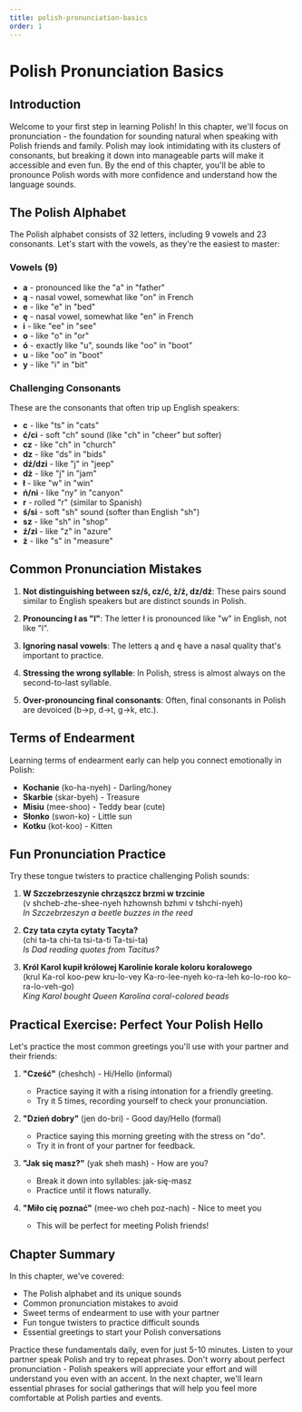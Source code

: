 ```yaml
---
title: polish-pronunciation-basics
order: 1
---
```


# Polish Pronunciation Basics

## Introduction
Welcome to your first step in learning Polish! In this chapter, we'll focus on pronunciation - the foundation for sounding natural when speaking with Polish friends and family. Polish may look intimidating with its clusters of consonants, but breaking it down into manageable parts will make it accessible and even fun. By the end of this chapter, you'll be able to pronounce Polish words with more confidence and understand how the language sounds.

## The Polish Alphabet

The Polish alphabet consists of 32 letters, including 9 vowels and 23 consonants. Let's start with the vowels, as they're the easiest to master:

### Vowels (9)
- **a** - pronounced like the "a" in "father"
- **ą** - nasal vowel, somewhat like "on" in French
- **e** - like "e" in "bed"
- **ę** - nasal vowel, somewhat like "en" in French
- **i** - like "ee" in "see"
- **o** - like "o" in "or"
- **ó** - exactly like "u", sounds like "oo" in "boot"
- **u** - like "oo" in "boot"
- **y** - like "i" in "bit"

### Challenging Consonants
These are the consonants that often trip up English speakers:

- **c** - like "ts" in "cats"
- **ć/ci** - soft "ch" sound (like "ch" in "cheer" but softer)
- **cz** - like "ch" in "church"
- **dz** - like "ds" in "bids"
- **dź/dzi** - like "j" in "jeep"
- **dż** - like "j" in "jam"
- **ł** - like "w" in "win"
- **ń/ni** - like "ny" in "canyon"
- **r** - rolled "r" (similar to Spanish)
- **ś/si** - soft "sh" sound (softer than English "sh")
- **sz** - like "sh" in "shop"
- **ź/zi** - like "z" in "azure"
- **ż** - like "s" in "measure"

## Common Pronunciation Mistakes

1. **Not distinguishing between sz/ś, cz/ć, ż/ź, dz/dź**: These pairs sound similar to English speakers but are distinct sounds in Polish.

2. **Pronouncing ł as "l"**: The letter ł is pronounced like "w" in English, not like "l".

3. **Ignoring nasal vowels**: The letters ą and ę have a nasal quality that's important to practice.

4. **Stressing the wrong syllable**: In Polish, stress is almost always on the second-to-last syllable.

5. **Over-pronouncing final consonants**: Often, final consonants in Polish are devoiced (b→p, d→t, g→k, etc.).

## Terms of Endearment

Learning terms of endearment early can help you connect emotionally in Polish:

- **Kochanie** (ko-ha-nyeh) - Darling/honey
- **Skarbie** (skar-byeh) - Treasure
- **Misiu** (mee-shoo) - Teddy bear (cute)
- **Słonko** (swon-ko) - Little sun
- **Kotku** (kot-koo) - Kitten

## Fun Pronunciation Practice

Try these tongue twisters to practice challenging Polish sounds:

1. **W Szczebrzeszynie chrząszcz brzmi w trzcinie**  
   (v shcheb-zhe-shee-nyeh hzhownsh bzhmi v tshchi-nyeh)  
   *In Szczebrzeszyn a beetle buzzes in the reed*

2. **Czy tata czyta cytaty Tacyta?**  
   (chi ta-ta chi-ta tsi-ta-ti Ta-tsi-ta)  
   *Is Dad reading quotes from Tacitus?*

3. **Król Karol kupił królowej Karolinie korale koloru koralowego**  
   (krul Ka-rol koo-pew kru-lo-vey Ka-ro-lee-nyeh ko-ra-leh ko-lo-roo ko-ra-lo-veh-go)  
   *King Karol bought Queen Karolina coral-colored beads*

## Practical Exercise: Perfect Your Polish Hello

Let's practice the most common greetings you'll use with your partner and their friends:

1. **"Cześć"** (cheshch) - Hi/Hello (informal)
   - Practice saying it with a rising intonation for a friendly greeting.
   - Try it 5 times, recording yourself to check your pronunciation.

2. **"Dzień dobry"** (jen do-bri) - Good day/Hello (formal)
   - Practice saying this morning greeting with the stress on "do".
   - Try it in front of your partner for feedback.

3. **"Jak się masz?"** (yak sheh mash) - How are you?
   - Break it down into syllables: jak-się-masz
   - Practice until it flows naturally.

4. **"Miło cię poznać"** (mee-wo cheh poz-nach) - Nice to meet you
   - This will be perfect for meeting Polish friends!

## Chapter Summary

In this chapter, we've covered:
- The Polish alphabet and its unique sounds
- Common pronunciation mistakes to avoid
- Sweet terms of endearment to use with your partner
- Fun tongue twisters to practice difficult sounds
- Essential greetings to start your Polish conversations

Practice these fundamentals daily, even for just 5-10 minutes. Listen to your partner speak Polish and try to repeat phrases. Don't worry about perfect pronunciation - Polish speakers will appreciate your effort and will understand you even with an accent. In the next chapter, we'll learn essential phrases for social gatherings that will help you feel more comfortable at Polish parties and events.